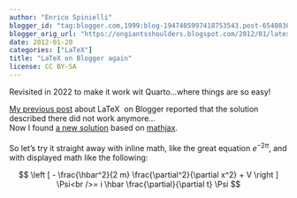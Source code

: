 ```yaml
---
author: "Enrico Spinielli"
blogger_id: "tag:blogger.com,1999:blog-1947405997418753543.post-6540830835006758234"
blogger_orig_url: "https://ongiantsshoulders.blogspot.com/2012/01/latex-on-blogger-again.html"
date: 2012-01-20
categories: ["LaTeX"]
title: "LaTeX on Blogger again"
license: CC BY-SA
---
```

Revisited in 2022  to make it work wit Quarto...where things are so easy!

<a href="https://ongiantsshoulders.blogspot.com/2009/11/text-on-latex-snippet-in-blogger-from.html">My previous post</a>&nbsp;about&nbsp;LaTeX&nbsp;&nbsp;on Blogger&nbsp;reported that the solution described there did not work anymore...<br />Now I found <a href="https://irrep.blogspot.com/2011/07/mathjax-in-blogger-ii.html">a new solution</a> based on <a href="https://www.mathjax.org/">mathjax</a>.<br /><br />So let's try it straight away with inline math, like the great equation $e^{-2\pi}$, and with displayed math like the following:

$$
\left [ - \frac{\hbar^2}{2 m} \frac{\partial^2}{\partial x^2} + V \right ] \Psi<br />= i \hbar \frac{\partial}{\partial t} \Psi
$$
